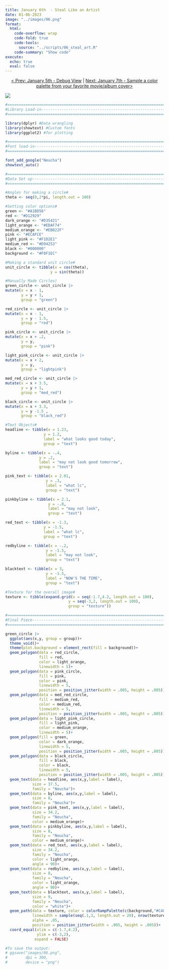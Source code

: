 ```yaml
---
title: January 6th  - Steal Like an Artist
date: 01-06-2023
image: "../images/06.png"
format:
  html:
    code-overflow: wrap
    code-fold: true
    code-tools:
      source: "../scripts/06_steal_art.R"
    code-summary: "Show code"
execute:
  echo: true
  eval: false
---
```


<center>

[\< Prev: January 5th - Debug View](day_05.qmd) \| [Next: January 7th - Sample a color palette from your favorite movie/album cover\>](day_07.qmd)

</center>

![](/images/06.png){fig-alt="A copy of artist Michel Majerus paiting what looks good today may not look good tomorrow painting." fig-align="center"}

```r
#=============================================================================#
#Library Load-in---------------------------------------------------------------
#=============================================================================#

library(dplyr) #Data wrangling
library(showtext) #Custom fonts
library(ggplot2) #for plotting

#=============================================================================#
#Font load-in------------------------------------------------------------------
#=============================================================================#

font_add_google("Neucha")
showtext_auto()

#=============================================================================#
#Data Set up-------------------------------------------------------------------
#=============================================================================#

#Angles for making a circle#
theta <- seq(0,2*pi, length.out = 100)

#Setting color options#
green <- "#A1BD56"
red <- "#D12929"
dark_orange <- "#D35421"
light_orange <- "#EDAF74"
medium_orange <- "#EB822F"
pink <- "#ECAFCE"
light_pink <- "#F1D2E1"
medium_red <- "#D94253"
black <- "#000000"
background <- "#F0F1EC"

#Making a standard unit circle#
unit_circle <- tibble(x = cos(theta),
                    y = sin(theta))

#Manually Made Circles)
green_circle <- unit_circle |>
mutate(x = x - 1,
       y = y + 1,
       group = "green")

red_circle <- unit_circle |>
mutate(x = x - 1,
       y = y - 1.5,
       group = "red")

pink_circle <- unit_circle |>
mutate(x = x + .2,
       y = y,
       group = "pink")

light_pink_circle <- unit_circle |>
mutate(x = x + 2,
       y = y,
       group = "lightpink")

med_red_circle <- unit_circle |>
mutate(x = x + 3.5,
       y = y + 1,
       group = "med_red")

black_circle <- unit_circle |>
mutate(x = x + 3.3,
       y = y -1.5 ,
       group = "black_red")

#Text Objects#
headline <- tibble(x = 1.23,
                 y = 1.2,
                 label = "what looks good today",
                 group = "text")

byline <- tibble(x = -.4,
               y = .2,
               label = "may not look good tomorrow",
               group = "text")

pink_text <- tibble(x = 2.01,
                  y = .3,
                  label = "what lc",
                  group = "text")

pinkbyline <- tibble(x = 2.1,
                   y = -.8,
                   label = "may not look",
                   group = "text")

red_text <- tibble(x = -1.3,
                 y = -1.5,
                 label = "what lc",
                 group = "text")

redbyline <- tibble(x = -.2,
                  y = -1.5,
                  label = "may not look",
                  group = "text")

blacktext <- tibble(x = 3,
                  y = -1.5,
                  label = "NOW'S THE TIME",
                  group = "text")

#Texture for the overall image#
texture <- tibble(expand.grid(x = seq(-1.7,4.2, length.out = 100),
                            y = seq(-3,2, length.out = 100),
                            group = "texture"))

#=============================================================================#
#Final Piece-------------------------------------------------------------------
#=============================================================================#

green_circle |>
  ggplot(aes(x,y, group = group))+
  theme_void()+
  theme(plot.background = element_rect(fill = background))+
  geom_polygon(data = red_circle,
               fill = red, 
               color = light_orange, 
               linewidth = 5)+
  geom_polygon(data = pink_circle, 
               fill = pink, 
               color = pink, 
               linewidth = 5, 
               position = position_jitter(width = .005, height = .005))+
  geom_polygon(data = med_red_circle, 
               fill = medium_red, 
               color = medium_red,
               linewidth = 5, 
               position = position_jitter(width = .005, height = .005))+
  geom_polygon(data = light_pink_circle, 
               fill = light_pink, 
               color = medium_orange, 
               linewidth = 5)+
  geom_polygon(fill = green, 
               color = dark_orange, 
               linewidth = 5, 
               position = position_jitter(width = .005, height = .005))+
  geom_polygon(data = black_circle, 
               fill = black, 
               color = black, 
               linewidth = 5, 
               position = position_jitter(width = .005, height = .005))+
  geom_text(data = headline, aes(x,y,label = label), 
            size = 37.5, 
            family = "Neucha")+
  geom_text(data = byline, aes(x,y,label = label), 
            size = 8, 
            family = "Neucha")+
  geom_text(data = pink_text, aes(x,y,label = label), 
            size = 34.2, 
            family = "Neucha", 
            color = medium_orange)+
  geom_text(data = pinkbyline, aes(x,y,label = label), 
            size = 8, 
            family = "Neucha", 
            color = medium_orange)+
  geom_text(data = red_text, aes(x,y,label = label), 
            size = 34.2, 
            family = "Neucha", 
            color = light_orange, 
            angle = 90)+
  geom_text(data = redbyline, aes(x,y,label = label), 
            size = 8, 
            family = "Neucha", 
            color = light_orange, 
            angle = 90)+
  geom_text(data = blacktext, aes(x,y,label = label), 
            size = 9, 
            family = "Neucha", 
            color = "white")+
  geom_path(data = texture, color = colorRampPalette(c(background,"#C48E8E"))(nrow(texture)), 
            linewidth = sample(seq(.1,3, length.out = 20), nrow(texture), replace = TRUE), 
            alpha = .05, 
            position = position_jitter(width = .005, height = .005))+
  coord_equal(xlim = c(-1.7,4.2), 
              ylim = c(-3,2), 
             expand = FALSE)

#To save the output:
# ggsave("images/06.png",
#        dpi = 300,
#        device = "png")

```
